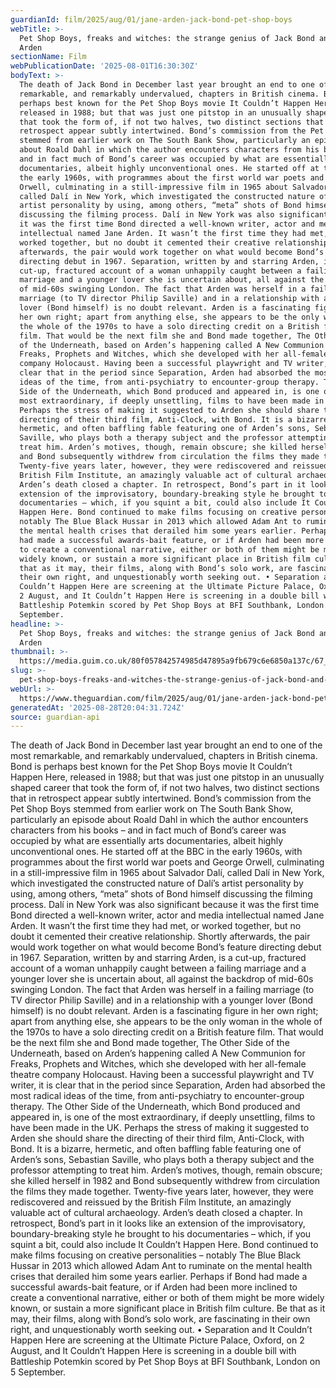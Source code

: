 ```yaml
---
guardianId: film/2025/aug/01/jane-arden-jack-bond-pet-shop-boys
webTitle: >-
  Pet Shop Boys, freaks and witches: the strange genius of Jack Bond and Jane
  Arden
sectionName: Film
webPublicationDate: '2025-08-01T16:30:30Z'
bodyText: >-
  The death of Jack Bond in December last year brought an end to one of the most
  remarkable, and remarkably undervalued, chapters in British cinema. Bond is
  perhaps best known for the Pet Shop Boys movie It Couldn’t Happen Here,
  released in 1988; but that was just one pitstop in an unusually shaped career
  that took the form of, if not two halves, two distinct sections that in
  retrospect appear subtly intertwined. Bond’s commission from the Pet Shop Boys
  stemmed from earlier work on The South Bank Show, particularly an episode
  about Roald Dahl in which the author encounters characters from his books –
  and in fact much of Bond’s career was occupied by what are essentially arts
  documentaries, albeit highly unconventional ones. He started off at the BBC in
  the early 1960s, with programmes about the first world war poets and George
  Orwell, culminating in a still-impressive film in 1965 about Salvador Dalí,
  called Dalí in New York, which investigated the constructed nature of Dalí’s
  artist personality by using, among others, “meta” shots of Bond himself
  discussing the filming process. Dalí in New York was also significant because
  it was the first time Bond directed a well-known writer, actor and media
  intellectual named Jane Arden. It wasn’t the first time they had met, or
  worked together, but no doubt it cemented their creative relationship. Shortly
  afterwards, the pair would work together on what would become Bond’s feature
  directing debut in 1967. Separation, written by and starring Arden, is a
  cut-up, fractured account of a woman unhappily caught between a failing
  marriage and a younger lover she is uncertain about, all against the backdrop
  of mid-60s swinging London. The fact that Arden was herself in a failing
  marriage (to TV director Philip Saville) and in a relationship with a younger
  lover (Bond himself) is no doubt relevant. Arden is a fascinating figure in
  her own right; apart from anything else, she appears to be the only woman in
  the whole of the 1970s to have a solo directing credit on a British feature
  film. That would be the next film she and Bond made together, The Other Side
  of the Underneath, based on Arden’s happening called A New Communion for
  Freaks, Prophets and Witches, which she developed with her all-female theatre
  company Holocaust. Having been a successful playwright and TV writer, it is
  clear that in the period since Separation, Arden had absorbed the most radical
  ideas of the time, from anti-psychiatry to encounter-group therapy. The Other
  Side of the Underneath, which Bond produced and appeared in, is one of the
  most extraordinary, if deeply unsettling, films to have been made in the UK.
  Perhaps the stress of making it suggested to Arden she should share the
  directing of their third film, Anti-Clock, with Bond. It is a bizarre,
  hermetic, and often baffling fable featuring one of Arden’s sons, Sebastian
  Saville, who plays both a therapy subject and the professor attempting to
  treat him. Arden’s motives, though, remain obscure; she killed herself in 1982
  and Bond subsequently withdrew from circulation the films they made together.
  Twenty-five years later, however, they were rediscovered and reissued by the
  British Film Institute, an amazingly valuable act of cultural archaeology.
  Arden’s death closed a chapter. In retrospect, Bond’s part in it looks like an
  extension of the improvisatory, boundary-breaking style he brought to his
  documentaries – which, if you squint a bit, could also include It Couldn’t
  Happen Here. Bond continued to make films focusing on creative personalities –
  notably The Blue Black Hussar in 2013 which allowed Adam Ant to ruminate on
  the mental health crises that derailed him some years earlier. Perhaps if Bond
  had made a successful awards-bait feature, or if Arden had been more inclined
  to create a conventional narrative, either or both of them might be more
  widely known, or sustain a more significant place in British film culture. Be
  that as it may, their films, along with Bond’s solo work, are fascinating in
  their own right, and unquestionably worth seeking out. • Separation and It
  Couldn’t Happen Here are screening at the Ultimate Picture Palace, Oxford, on
  2 August, and It Couldn’t Happen Here is screening in a double bill with
  Battleship Potemkin scored by Pet Shop Boys at BFI Southbank, London on 5
  September.
headline: >-
  Pet Shop Boys, freaks and witches: the strange genius of Jack Bond and Jane
  Arden
thumbnail: >-
  https://media.guim.co.uk/80f057842574985d47895a9fb679c6e6850a137c/67_16_1047_838/500.jpg
slug: >-
  pet-shop-boys-freaks-and-witches-the-strange-genius-of-jack-bond-and-jane-arden
webUrl: >-
  https://www.theguardian.com/film/2025/aug/01/jane-arden-jack-bond-pet-shop-boys
generatedAt: '2025-08-28T20:04:31.724Z'
source: guardian-api
---
```

The death of Jack Bond in December last year brought an end to one of the most remarkable, and remarkably undervalued, chapters in British cinema. Bond is perhaps best known for the Pet Shop Boys movie It Couldn’t Happen Here, released in 1988; but that was just one pitstop in an unusually shaped career that took the form of, if not two halves, two distinct sections that in retrospect appear subtly intertwined. Bond’s commission from the Pet Shop Boys stemmed from earlier work on The South Bank Show, particularly an episode about Roald Dahl in which the author encounters characters from his books – and in fact much of Bond’s career was occupied by what are essentially arts documentaries, albeit highly unconventional ones. He started off at the BBC in the early 1960s, with programmes about the first world war poets and George Orwell, culminating in a still-impressive film in 1965 about Salvador Dalí, called Dalí in New York, which investigated the constructed nature of Dalí’s artist personality by using, among others, “meta” shots of Bond himself discussing the filming process. Dalí in New York was also significant because it was the first time Bond directed a well-known writer, actor and media intellectual named Jane Arden. It wasn’t the first time they had met, or worked together, but no doubt it cemented their creative relationship. Shortly afterwards, the pair would work together on what would become Bond’s feature directing debut in 1967. Separation, written by and starring Arden, is a cut-up, fractured account of a woman unhappily caught between a failing marriage and a younger lover she is uncertain about, all against the backdrop of mid-60s swinging London. The fact that Arden was herself in a failing marriage (to TV director Philip Saville) and in a relationship with a younger lover (Bond himself) is no doubt relevant. Arden is a fascinating figure in her own right; apart from anything else, she appears to be the only woman in the whole of the 1970s to have a solo directing credit on a British feature film. That would be the next film she and Bond made together, The Other Side of the Underneath, based on Arden’s happening called A New Communion for Freaks, Prophets and Witches, which she developed with her all-female theatre company Holocaust. Having been a successful playwright and TV writer, it is clear that in the period since Separation, Arden had absorbed the most radical ideas of the time, from anti-psychiatry to encounter-group therapy. The Other Side of the Underneath, which Bond produced and appeared in, is one of the most extraordinary, if deeply unsettling, films to have been made in the UK. Perhaps the stress of making it suggested to Arden she should share the directing of their third film, Anti-Clock, with Bond. It is a bizarre, hermetic, and often baffling fable featuring one of Arden’s sons, Sebastian Saville, who plays both a therapy subject and the professor attempting to treat him. Arden’s motives, though, remain obscure; she killed herself in 1982 and Bond subsequently withdrew from circulation the films they made together. Twenty-five years later, however, they were rediscovered and reissued by the British Film Institute, an amazingly valuable act of cultural archaeology. Arden’s death closed a chapter. In retrospect, Bond’s part in it looks like an extension of the improvisatory, boundary-breaking style he brought to his documentaries – which, if you squint a bit, could also include It Couldn’t Happen Here. Bond continued to make films focusing on creative personalities – notably The Blue Black Hussar in 2013 which allowed Adam Ant to ruminate on the mental health crises that derailed him some years earlier. Perhaps if Bond had made a successful awards-bait feature, or if Arden had been more inclined to create a conventional narrative, either or both of them might be more widely known, or sustain a more significant place in British film culture. Be that as it may, their films, along with Bond’s solo work, are fascinating in their own right, and unquestionably worth seeking out. • Separation and It Couldn’t Happen Here are screening at the Ultimate Picture Palace, Oxford, on 2 August, and It Couldn’t Happen Here is screening in a double bill with Battleship Potemkin scored by Pet Shop Boys at BFI Southbank, London on 5 September.
